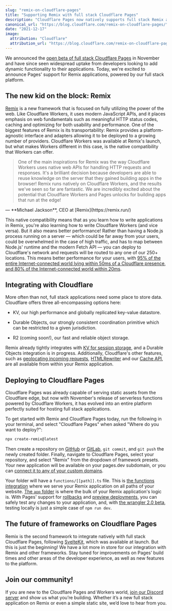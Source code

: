 ```yaml
---
slug: "remix-on-cloudflare-pages"
title: "Supporting Remix with full stack Cloudflare Pages"
description: "Cloudflare Pages now natively supports full stack Remix applications."
canonical_url: "https://blog.cloudflare.com/remix-on-cloudflare-pages/"
date: "2021-12-17"
image:
  attribution: "Cloudflare"
  attribution_url: "https://blog.cloudflare.com/remix-on-cloudflare-pages/"
---
```


We announced the [open beta of full stack Cloudflare Pages](http://blog.cloudflare.com/cloudflare-pages-goes-full-stack/) in November and have since seen widespread uptake from developers looking to add dynamic functionality to their applications. Today, we're excited to announce Pages' support for Remix applications, powered by our full stack platform.

## The new kid on the block: Remix

[Remix](https://remix.run/) is a new framework that is focused on fully utilizing the power of the web. Like Cloudflare Workers, it uses modern JavaScript APIs, and it places emphasis on web fundamentals such as meaningful HTTP status codes, caching and optimizing for both usability and performance. One of the biggest features of Remix is its transportability: Remix provides a platform-agnostic interface and adapters allowing it to be deployed to a growing number of providers. Cloudflare Workers was available at Remix's launch, but what makes Workers different in this case, is the native compatibility that Workers can offer.

> One of the main inspirations for Remix was the way Cloudflare Workers uses native web APIs for handling HTTP requests and responses. It's a brilliant decision because developers are able to reuse knowledge on the server that they gained building apps in the browser! Remix runs natively on Cloudflare Workers, and the results we've seen so far are fantastic. We are incredibly excited about the potential that Cloudflare Workers and Pages unlocks for building apps that run at the edge!

<span className="text-right">
  — **Michael Jackson**, CEO at [Remix](https://remix.run/)
</span>

This native compatibility means that as you learn how to write applications in Remix, you're also learning how to write Cloudflare Workers (and vice versa). But it also means better performance! Rather than having a Node.js process running on a server — which could be far away from your users, could be overwhelmed in the case of high traffic, and has to map between Node.js' runtime and the modern Fetch API — you can deploy to Cloudflare's network and requests will be routed to any one of our 250+ locations. This means better performance for your users, with [95% of the entire Internet-connected world lying within 50ms of a Cloudflare presence, and 80% of the Internet-connected world within 20ms](http://blog.cloudflare.com/250-cities-is-just-the-start/).

## Integrating with Cloudflare

More often than not, full stack applications need some place to store data. Cloudflare offers three all-encompassing options here:

- KV, our high performance and globally replicated key-value datastore.

- Durable Objects, our strongly consistent coordination primitive which can be restricted to a given jurisdiction.

- R2 (coming soon!), our fast and reliable object storage.

Remix already tightly integrates with [KV for session storage](https://remix.run/docs/en/v1/api/remix#createcloudflarekvsessionstorage-cloudflare-workers), and a Durable Objects integration is in progress. Additionally, Cloudflare's other features, such as [geolocating incoming requests](https://developers.cloudflare.com/workers/runtime-apis/request#incomingrequestcfproperties), [HTMLRewriter](https://developers.cloudflare.com/workers/runtime-apis/html-rewriter) and our [Cache API](https://developers.cloudflare.com/workers/runtime-apis/cache), are all available from within your Remix application.

## Deploying to Cloudflare Pages

Cloudflare Pages was already capable of serving static assets from the Cloudflare edge, but now with November's release of serverless functions powered by Cloudflare Workers, it has evolved into an entire platform perfectly suited for hosting full stack applications.

To get started with Remix and Cloudflare Pages today, run the following in your terminal, and select "Cloudflare Pages" when asked "Where do you want to deploy?":

```sh
npx create-remix@latest
```

Then create a repository on [GitHub](https://developers.cloudflare.com/pages/platform/github-integration) or [GitLab](http://blog.cloudflare.com/cloudflare-pages-partners-with-gitlab/), `git commit`, and `git push` the newly created folder. Finally, navigate to Cloudflare Pages, select your repository, and select "Remix" from the dropdown of framework presets. Your new application will be available on your pages.dev subdomain, or you can [connect it to any of your custom domains](https://developers.cloudflare.com/pages/get-started#adding-a-custom-domain).

Your folder will have a `functions/[[path]].ts` file. This is [the functions integration](https://developers.cloudflare.com/pages/platform/functions) where we serve your Remix application on all paths of your website. [The `app` folder](https://remix.run/docs/en/v1/api/conventions#file-name-conventions) is where the bulk of your Remix application's logic is. With Pages' support for [rollbacks](https://developers.cloudflare.com/pages/platform/rollbacks) and [preview deployments](https://developers.cloudflare.com/pages/platform/preview-deployments), you can safely test any changes to your application, and, with [the wrangler 2.0 beta](http://blog.cloudflare.com/wrangler-v2-beta), testing locally is just a simple case of `npm run dev`.

## The future of frameworks on Cloudflare Pages

Remix is the second framework to integrate natively with full stack Cloudflare Pages, following [SvelteKit](https://kit.svelte.dev/), which was available at launch. But this is just the beginning! We have a lot more in store for our integration with Remix and other frameworks. Stay tuned for improvements on Pages’ build times and other areas of the developer experience, as well as new features to the platform.

## Join our community!

If you are new to the Cloudflare Pages and Workers world, [join our Discord server](https://discord.com/invite/cloudflaredev) and show us what you’re building. Whether it’s a new full stack application on Remix or even a simple static site, we’d love to hear from you.
